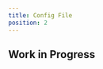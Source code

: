 ```yaml
---
title: Config File
position: 2
---
```


## Work in Progress

<!-- # Change config once created:

To quickly edit the configuration file, you can use the following command:

```
./build/juno configure
```

Which will open a Terminal User Interface displaying your current configuration values and allowing you to change them.

# About juno.yaml

The config file for `Juno` represents all settings needed to handle all supported functionalities for
node execution.

The basic structure is:

```yaml
logger:
  verbosity_level: 'debug'
  enable_json_output: true
ethereum:
  node: 'you_node_here'
rpc:
  enabled: false
  port: 8080
rest:
  enabled: false
  port: 8100
  prefix: /feeder_gateway
metrics:
  enabled: true
  port: 8100
db_path: /path/to/database
starknet:
  enabled: true
  feeder_gateway: https://alpha-mainnet.starknet.io
  api_sync: true
  network: mainnet
```

## Params

### logger

- `verbosity_level`: set the verbosity level of the node. Accepted values are an extension of zapcore.Level (debug, info, warn, error, dpanic, panic, fatal).
- `enable_json_output`: enable the log output to be in JSON format.

### ethereum

Configuration of the Ethereum node.

- `node`: put the address to an archive node, for example, an Infura archive node.

### rpc

Configuration of the RPC server.

- `enabled`: Whether the RPC server is enabled.
- `port`: The node in which the RPC server is going to be served.

### rest

Configuration for the REST server that handles all the feeder_gateway methods like http requests.

- `enabled`: Whether the REST server is enabled.
- `port`: Node in which the REST server is going to be served.
- `prefix`: Prefix fot the service, it should be: `node_ip:port/feeder_gateway`.

### metrics

Configuration for Prometheus metrics.

- `enabled`: Whether metrics are enabled.
- `port`: The node in which metrics are going to be served.

### db_path

Represents the path in which the data of the node is going to be saved.

### starknet

Represent the configuration for the StarkNet network and sync details.

- `enabled`: Represent if the REST server is enabled.
- `feeder_gateway`: Represent the StarkNet endpoint that we are going to connect, should be from another `Juno` node or
  from the feeder gateway, that defines mainnet or goerli, if `enabled` starknet, always needed.
- `api_sync`: To declare if synchronization is with the Feeder Gateway, or we are syncing against Layer 1.
- `network`: Used in case you don't have an ethereum node and want to do an API sync. By default, `mainnet` is the
  value, anything else will be considered as goerli. Not needed if you aren't running an API sync. -->
